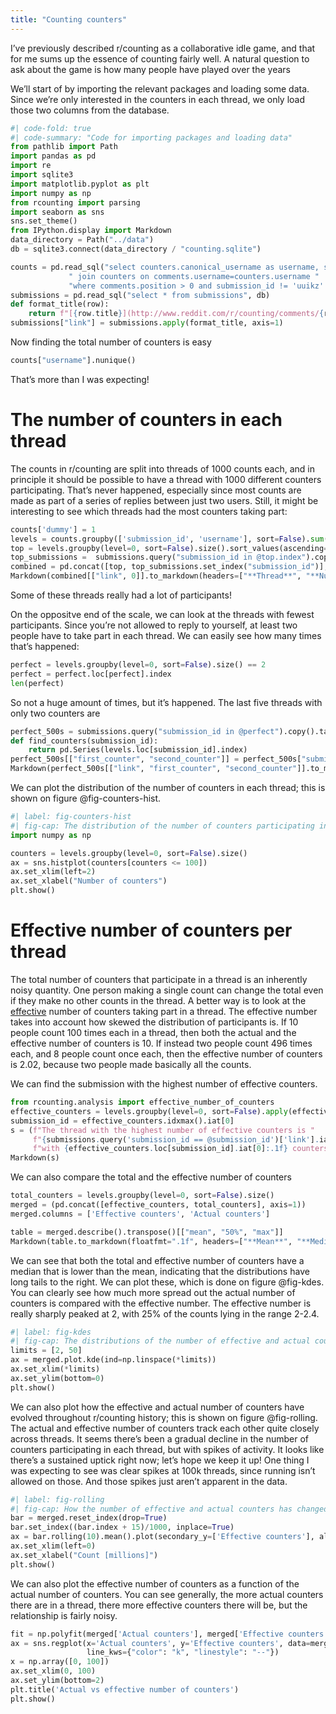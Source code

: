 ```yaml
---
title: "Counting counters"
---
```


I've previously described r/counting as a collaborative idle game, and that for
me sums up the essence of counting fairly well. A natural question to ask about
the game is how many people have played over the years

We'll start of by importing the relevant packages and loading some data. Since
we're only interested in the counters in each thread, we only load those two
columns from the database.

```python
#| code-fold: true
#| code-summary: "Code for importing packages and loading data"
from pathlib import Path
import pandas as pd
import re
import sqlite3
import matplotlib.pyplot as plt
import numpy as np
from rcounting import parsing
import seaborn as sns
sns.set_theme()
from IPython.display import Markdown
data_directory = Path("../data")
db = sqlite3.connect(data_directory / "counting.sqlite")

counts = pd.read_sql("select counters.canonical_username as username, submission_id from comments "
             " join counters on comments.username=counters.username "
             "where comments.position > 0 and submission_id != 'uuikz' order by timestamp", db)
submissions = pd.read_sql("select * from submissions", db)
def format_title(row):
    return f"[{row.title}](http://www.reddit.com/r/counting/comments/{row.submission_id})"
submissions["link"] = submissions.apply(format_title, axis=1)

```

Now finding the total number of counters is easy

```python
counts["username"].nunique()
```

That's more than I was expecting!

# The number of counters in each thread


The counts in r/counting are split into threads of 1000 counts each, and in
principle it should be possible to have a thread with 1000 different counters
participating. That's never happened, especially since most counts are made as
part of a series of replies between just two users. Still, it might be
interesting to see which threads had the most counters taking part:

```python
counts['dummy'] = 1
levels = counts.groupby(['submission_id', 'username'], sort=False).sum()
top = levels.groupby(level=0, sort=False).size().sort_values(ascending=False).head()
top_submissions =  submissions.query("submission_id in @top.index").copy()
combined = pd.concat([top, top_submissions.set_index("submission_id")], axis=1)
Markdown(combined[["link", 0]].to_markdown(headers=["**Thread**", "**Number of counters**"], index=False))
```

Some of these threads really had a lot of participants!

On the oppositve end of the scale, we can look at the threads with fewest
participants. Since you're not allowed to reply to yourself, at least two people
have to take part in each thread. We can easily see how many times that's
happened:

```python
perfect = levels.groupby(level=0, sort=False).size() == 2
perfect = perfect.loc[perfect].index
len(perfect)
```

So not a huge amount of times, but it's happened. The last five threads with
only two counters are

```python
perfect_500s = submissions.query("submission_id in @perfect").copy().tail().iloc[::-1]
def find_counters(submission_id):
    return pd.Series(levels.loc[submission_id].index)
perfect_500s[["first_counter", "second_counter"]] = perfect_500s["submission_id"].apply(find_counters)
Markdown(perfect_500s[["link", "first_counter", "second_counter"]].to_markdown(headers=["**Thread**", "**First Counter**", "**Second Counter**"], index=False))
```

We can plot the distribution of the number of counters in each thread;
this is shown on figure @fig-counters-hist.

```python
#| label: fig-counters-hist
#| fig-cap: The distribution of the number of counters participating in a thread
import numpy as np

counters = levels.groupby(level=0, sort=False).size()
ax = sns.histplot(counters[counters <= 100])
ax.set_xlim(left=2)
ax.set_xlabel("Number of counters")
plt.show()
```

# Effective number of counters per thread

The total number of counters that participate in a thread is an inherently noisy
quantity. One person making a single count can change the total even if they
make no other counts in the thread. A better way is to look at the
[effective](https://en.wikipedia.org/wiki/Effective_number_of_parties) number of
counters taking part in a thread. The effective number takes into account how
skewed the distribution of participants is. If 10 people count 100 times each in
a thread, then both the actual and the effective number of counters is 10. If
instead two people count 496 times each, and 8 people count once each, then the
effective number of counters is 2.02, because two people made basically all the
counts.

We can find the submission with the highest number of effective counters.

```python
from rcounting.analysis import effective_number_of_counters
effective_counters = levels.groupby(level=0, sort=False).apply(effective_number_of_counters)
submission_id = effective_counters.idxmax().iat[0]
s = (f"The thread with the highest number of effective counters is "
     f"{submissions.query('submission_id == @submission_id')['link'].iat[0]}, "
     f"with {effective_counters.loc[submission_id].iat[0]:.1f} counters.")
Markdown(s)

```

We can also compare the total and the effective number of counters

```python
total_counters = levels.groupby(level=0, sort=False).size()
merged = (pd.concat([effective_counters, total_counters], axis=1))
merged.columns = ['Effective counters', 'Actual counters']
```

```python
table = merged.describe().transpose()[["mean", "50%", "max"]]
Markdown(table.to_markdown(floatfmt=".1f", headers=["**Mean**", "**Median**", "**Maximum**"]))

```

We can see that both the total and effective number of counters have a median
that is lower than the mean, indicating that the distributions have long tails
to the right. We can plot these, which is done on figure @fig-kdes. You can
clearly see how much more spread out the actual number of counters is compared
with the effective number. The effective number is really sharply peaked at 2,
with 25% of the counts lying in the range 2-2.4.

```python
#| label: fig-kdes
#| fig-cap: The distributions of the number of effective and actual counters in each thread
limits = [2, 50]
ax = merged.plot.kde(ind=np.linspace(*limits))
ax.set_xlim(*limits)
ax.set_ylim(bottom=0)
plt.show()
```

We can also plot how the effective and actual number of counters have evolved
throughout r/counting history; this is shown on figure @fig-rolling. The actual
and effective number of counters track each other quite closely across threads.
It seems there's been a gradual decline in the number of counters participating
in each thread, but with spikes of activity. It looks like there's a sustained
uptick right now; let's hope we keep it up! One thing I was expecting to see was
clear spikes at 100k threads, since running isn't allowed on those. And those
spikes just aren't apparent in the data.

```python
#| label: fig-rolling
#| fig-cap: How the number of effective and actual counters has changed through r/counting history, a 10-thread rolling average
bar = merged.reset_index(drop=True)
bar.set_index((bar.index + 15)/1000, inplace=True)
ax = bar.rolling(10).mean().plot(secondary_y=['Effective counters'], alpha=0.7)
ax.set_xlim(left=0)
ax.set_xlabel("Count [millions]")
plt.show()
```

We can also plot the effective number of counters as a function of the actual
number of counters. You can see generally, the more actual counters there are in
a thread, there more effective counters there will be, but the relationship is
fairly noisy.

```python
fit = np.polyfit(merged['Actual counters'], merged['Effective counters'], 1, full=True)
ax = sns.regplot(x='Actual counters', y='Effective counters', data=merged,
                 line_kws={"color": "k", "linestyle": "--"})
x = np.array([0, 100])
ax.set_xlim(0, 100)
ax.set_ylim(bottom=2)
plt.title('Actual vs effective number of counters')
plt.show()
```
